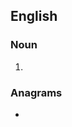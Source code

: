 ==English==

===Noun===
{{head|en|noun form|head=[[dial]] [[tone]]s}}

# {{plural of|dial tone|lang=en}}

===Anagrams===
* {{anagrams|en|a=adeilnost|delations|indolates|insolated}}